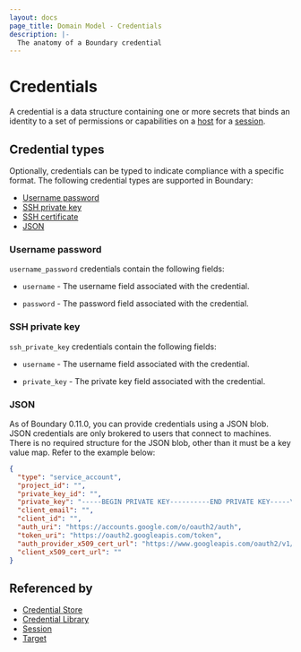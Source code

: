 ```yaml
---
layout: docs
page_title: Domain Model - Credentials
description: |-
  The anatomy of a Boundary credential
---
```


# Credentials

A credential is a data structure containing one or more secrets that binds an identity to a set of permissions or capabilities on a [host][] for a [session][].

## Credential types

Optionally, credentials can be typed to indicate compliance with a specific format.
The following credential types are supported in Boundary:

- [Username password](#username-password)
- [SSH private key](#ssh-private-key)
- [SSH certificate](#ssh-certificate)
- [JSON](#json)

### Username password

`username_password` credentials contain the following fields:

- `username` - The username field associated with the credential.

- `password` - The password field associated with the credential.

### SSH private key

`ssh_private_key` credentials contain the following fields:

- `username` - The username field associated with the credential.

- `private_key` - The private key field associated with the credential.

### JSON

As of Boundary 0.11.0, you can provide credentials using a JSON blob.
JSON credentials are only brokered to users that connect to machines.
There is no required structure for the JSON blob, other than it must be a key value map.
Refer to the example below:

<CodeBlockConfig heading="JSON credentials blob example">

```JSON
{
  "type": "service_account",
  "project_id": "",
  "private_key_id": "",
  "private_key": "-----BEGIN PRIVATE KEY----------END PRIVATE KEY-----\n",
  "client_email": "",
  "client_id": "",
  "auth_uri": "https://accounts.google.com/o/oauth2/auth",
  "token_uri": "https://oauth2.googleapis.com/token",
  "auth_provider_x509_cert_url": "https://www.googleapis.com/oauth2/v1/certs",
  "client_x509_cert_url": ""
}
```

</CodeBlockConfig>

## Referenced by

- [Credential Store][]
- [Credential Library][]
- [Session][]
- [Target][]

[credential library]: /boundary/docs/concepts/domain-model/credential-libraries
[credential libraries]: /boundary/docs/concepts/domain-model/credential-libraries
[credential store]: /boundary/docs/concepts/domain-model/credential-stores
[credential stores]: /boundary/docs/concepts/domain-model/credential-stores
[host]: /boundary/docs/concepts/domain-model/hosts
[session]: /boundary/docs/concepts/domain-model/sessions
[target]: /boundary/docs/concepts/domain-model/targets
